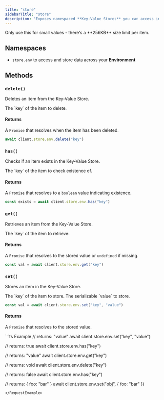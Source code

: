 ```yaml
---
title: "store"
sidebarTitle: "store"
description: "Exposes namespaced **Key-Value Stores** you can access in and outside of your Jobs."
---
```


<Snippet file="v2-deprecation-warning.mdx" />

<Warning>
  Only use this for small values - there's a **256KB** size limit per item.
</Warning>

## Namespaces

- `store.env` to access and store data across your **Environment**

## Methods

### `delete()`

Deletes an item from the Key-Value Store.

<ParamField body="key" type="string" required>
  The `key` of the item to delete.
</ParamField>

#### Returns

A `Promise` that resolves when the item has been deleted.

```ts
await client.store.env.delete("key")
```

### `has()`

Checks if an item exists in the Key-Value Store.

<ParamField body="key" type="string" required>
  The `key` of the item to check existence of.
</ParamField>

#### Returns

A `Promise` that resolves to a `boolean` value indicating existence.

```ts
const exists = await client.store.env.has("key")
```

### `get()`

Retrieves an item from the Key-Value Store.

<ParamField body="key" type="string" required>
  The `key` of the item to retrieve.
</ParamField>

#### Returns

A `Promise` that resolves to the stored value or `undefined` if missing.

```ts
const val = await client.store.env.get("key")
```

### `set()`

Stores an item in the Key-Value Store.

<ParamField body="key" type="string" required>
  The `key` of the item to store.
</ParamField>

<ParamField body="value" type="any" required>
  The serializable `value` to store.
</ParamField>

```ts
const val = await client.store.env.set("key", "value")
```

#### Returns

A `Promise` that resolves to the stored value.

<RequestExample>
```ts Example
// returns: "value"
await client.store.env.set("key", "value")

// returns: true
await client.store.env.has("key")

// returns: "value"
await client.store.env.get("key")

// returns: void
await client.store.env.delete("key")

// returns: false
await client.store.env.has("key")

// returns: { foo: "bar" }
await client.store.env.set("obj", { foo: "bar" })
```
</RequestExample>
